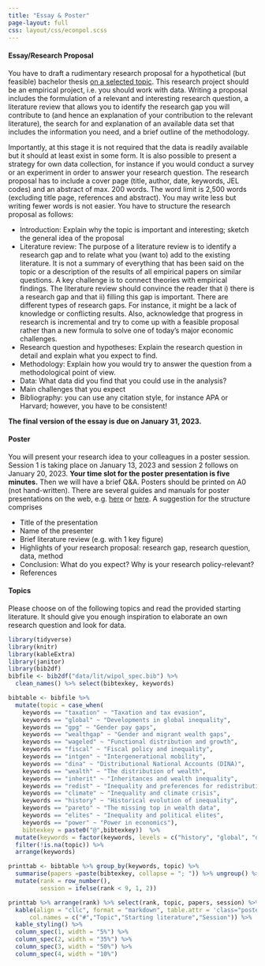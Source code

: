 ```yaml
---
title: "Essay & Poster"
page-layout: full
css: layout/css/econpol.scss
---
```


#### Essay/Research Proposal

You have to draft a rudimentary research proposal for a hypothetical (but feasible) bachelor thesis [on a selected topic](#topics). This research project should be an empirical project, i.e. you should work with data. Writing a proposal includes the formulation of a relevant and interesting research question, a literature review that allows you to identify the research gap you will contribute to (and hence an explanation of your contribution to the relevant literature), the search for and explanation of an available data set that includes the information you need, and a brief outline of the methodology. 

Importantly, at this stage it is not required that the data is readily available but it should at least exist in some form. It is also possible to present a strategy for own data collection, for instance if you would conduct a survey or an experiment in order to answer your research
question. The research proposal has to include a cover page (title, author, date, keywords, JEL codes) and an abstract of max. 200 words. The word limit is 2,500 words (excluding title page, references and abstract). You may write less but writing fewer words is not easier. You have to structure the research proposal as follows:

- Introduction: Explain why the topic is important and interesting; sketch the general idea of the proposal
- Literature review: The purpose of a literature review is to identify a research gap and to relate what you (want to) add to the existing literature. It is not a summary of everything that has been said on the topic or a description of the results of all empirical papers on similar questions. A key challenge is to connect theories with empirical findings. The literature review should convince the reader that i) there is a research gap and that ii) filling this gap is important. There are different types of research gaps. For instance, it might be a lack of knowledge or conflicting results. Also, acknowledge that progress in research is incremental and try to come up with a feasible proposal rather than a new formula to solve one of today's major economic challenges.
- Research question and hypotheses: Explain the research question in detail and explain what you expect to find.
- Methodology: Explain how you would try to answer the question from a methodological point of view.
- Data: What data did you find that you could use in the analysis?
- Main challenges that you expect
- Bibliography: you can use any citation style, for instance APA or Harvard; however,
you have to be consistent!

**The final version of the essay is due on January 31, 2023.**

#### Poster

You will present your research idea to your colleagues in a poster session. Session 1 is taking place on January 13, 2023 and session 2 follows on January 20, 2023. **Your time slot for the poster presentation is five minutes.** Then we will have a brief Q&A. Posters should be printed on A0 (not hand-written). There are several guides and manuals for poster presentations on the web, e.g. [here](https://guides.nyu.edu/posters) or [here](https://www.ncbi.nlm.nih.gov/pmc/articles/PMC1876493/). A suggestion for the structure comprises

- Title of the presentation 
- Name of the presenter 
- Brief literature review (e.g. with 1 key figure)
- Highlights of your research proposal: research gap, research question, data, method 
- Conclusion: What do you expect? Why is your research policy-relevant? 
- References

#### Topics

Please choose on of the following topics and read the provided starting literature. It should give you enough inspiration to elaborate an own research question and look for data.

```r
library(tidyverse)
library(knitr)
library(kableExtra)
library(janitor)
library(bib2df)
bibfile <- bib2df("data/lit/wipol_spec.bib") %>%
  clean_names() %>% select(bibtexkey, keywords)

bibtable <- bibfile %>% 
  mutate(topic = case_when(
    keywords == "taxation" ~ "Taxation and tax evasion",
    keywords == "global" ~ "Developments in global inequality",
    keywords == "gpg" ~ "Gender pay gaps",
    keywords == "wealthgap" ~ "Gender and migrant wealth gaps",
    keywords == "wageled" ~ "Functional distribution and growth",
    keywords == "fiscal" ~ "Fiscal policy and inequality",
    keywords == "intgen" ~ "Intergenerational mobility",
    keywords == "dina" ~ "Distributional National Accounts (DINA)",
    keywords == "wealth" ~ "The distribution of wealth",
    keywords == "inherit" ~ "Inheritances and wealth inequality",
    keywords == "redist" ~ "Inequality and preferences for redistribution",
    keywords == "climate" ~ "Inequality and climate crisis",
    keywords == "history" ~ "Historical evolution of inequality",
    keywords == "pareto" ~ "The missing top in wealth data",
    keywords == "elites" ~ "Inequality and political elites",
    keywords == "power" ~ "Power in economics"),
    bibtexkey = paste0("@",bibtexkey))  %>% 
  mutate(keywords = factor(keywords, levels = c("history", "global", "dina", "gpg", "wealth", "wealthgap", "pareto", "inherit", "intgen", "wageled", "fiscal", "climate", "taxation", "elites", "redist", "power"))) %>%   
  filter(!is.na(topic)) %>%
  arrange(keywords)

printtab <- bibtable %>% group_by(keywords, topic) %>%
  summarise(papers =paste(bibtexkey, collapse = "; ")) %>% ungroup() %>%
  mutate(rank = row_number(),
         session = ifelse(rank < 9, 1, 2))
```

::: {.poster-table}
```r
printtab %>% arrange(rank) %>% select(rank, topic, papers, session) %>%
  kable(align = "cllc", format = "markdown", table.attr = 'class="poster-table"',
      col.names = c("#","Topic","Starting literature","Session")) %>% 
  kable_styling() %>% 
  column_spec(1, width = "5%") %>% 
  column_spec(2, width = "35%") %>% 
  column_spec(3, width = "50%") %>% 
  column_spec(4, width = "10%")
```
:::